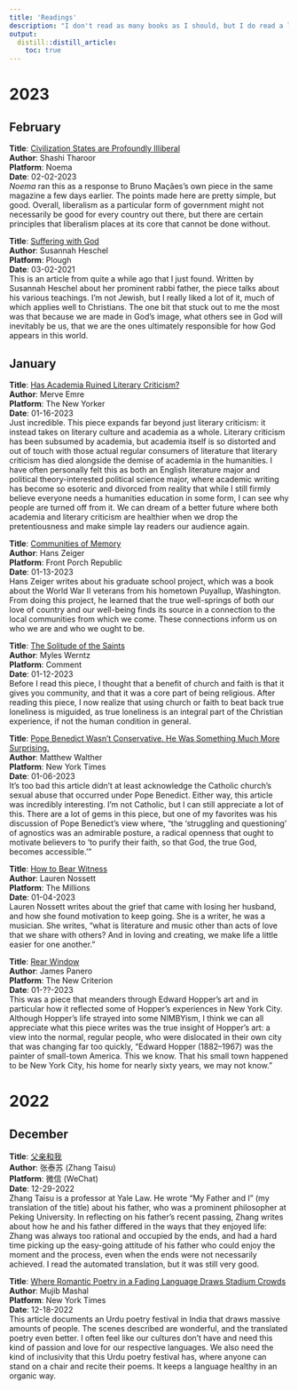 ```yaml
---
title: 'Readings'
description: "I don't read as many books as I should, but I do read a lot of articles. Below are my favorites, organized by the month I read them. I've used archive.is links for all articles that normally would have been paywalled."
output:
  distill::distill_article:
    toc: true
---  
```

# 2023  
## February  
**Title**: [Civilization States are Profoundly Illiberal](https://www.noemamag.com/civilization-states-are-profoundly-illiberal/)  
**Author**: Shashi Tharoor  
**Platform**: Noema  
**Date**: 02-02-2023  
*Noema* ran this as a response to Bruno Maçães's own piece in the same magazine a few days earlier. The points made here are pretty simple, but good. Overall, liberalism as a particular form of government might not necessarily be good for every country out there, but there are certain principles that liberalism places at its core that cannot be done without. 

**Title**: [Suffering with God](https://www.plough.com/en/topics/faith/discipleship/suffering-with-god)  
**Author**: Susannah Heschel  
**Platform**: Plough  
**Date**: 03-02-2021  
This is an article from quite a while ago that I just found. Written by Susannah Heschel about her prominent rabbi father, the piece talks about his various teachings. I'm not Jewish, but I really liked a lot of it, much of which applies well to Christians. The one bit that stuck out to me the most was that because we are made in God's image, what others see in God will inevitably be us, that we are the ones ultimately responsible for how God appears in this world. 

## January  
**Title**: [Has Academia Ruined Literary Criticism?](https://archive.is/LAdzs)  
**Author**: Merve Emre  
**Platform**: The New Yorker  
**Date**: 01-16-2023  
Just incredible. This piece expands far beyond just literary criticism: it instead takes on literary culture and academia as a whole. Literary criticism has been subsumed by academia, but academia itself is so distorted and out of touch with those actual regular consumers of literature that literary criticism has died alongside the demise of academia in the humanities. I have often personally felt this as both an English literature major and political theory-interested political science major, where academic writing has become so esoteric and divorced from reality that while I still firmly believe everyone needs a humanities education in some form, I can see why people are turned off from it. We can dream of a better future where both academia and literary criticism are healthier when we drop the pretentiousness and make simple lay readers our audience again.

**Title**: [Communities of Memory](https://www.frontporchrepublic.com/2023/01/communities-of-memory/)  
**Author**: Hans Zeiger  
**Platform**: Front Porch Republic  
**Date**: 01-13-2023  
Hans Zeiger writes about his graduate school project, which was a book about the World War II veterans from his hometown Puyallup, Washington. From doing this project, he learned that the true well-springs of both our love of country and our well-being finds its source in a connection to the local communities from which we come. These connections inform us on who we are and who we ought to be.  

**Title**: [The Solitude of the Saints](https://comment.org/the-solitude-of-the-saints/)  
**Author**: Myles Werntz  
**Platform**: Comment  
**Date**: 01-12-2023  
Before I read this piece, I thought that a benefit of church and faith is that it gives you community, and that it was a core part of being religious. After reading this piece, I now realize that using church or faith to beat back true loneliness is miguided, as true loneliness is an integral part of the Christian experience, if not the human condition in general. 

**Title**: [Pope Benedict Wasn’t Conservative. He Was Something Much More Surprising.
](https://archive.is/Oi5S4#selection-313.0-320.0)  
**Author**: Matthew Walther  
**Platform**: New York Times  
**Date**: 01-06-2023  
It's too bad this article didn't at least acknowledge the Catholic church's sexual abuse that occurred under Pope Benedict. Either way, this article was incredibly interesting. I'm not Catholic, but I can still appreciate a lot of this. There are a lot of gems in this piece, but one of my favorites was his discussion of Pope Benedict's view where, "the 'struggling and questioning' of agnostics was an admirable posture, a radical openness that ought to motivate believers to 'to purify their faith, so that God, the true God, becomes accessible.'"

**Title**: [How to Bear Witness](https://themillions.com/2023/01/how-to-bear-witness-husband.html)  
**Author**: Lauren Nossett  
**Platform**: The Millions  
**Date**: 01-04-2023  
Lauren Nossett writes about the grief that came with losing her husband, and how she found motivation to keep going. She is a writer, he was a musician. She writes, "what is literature and music other than acts of love that we share with others? And in loving and creating, we make life a little easier for one another."

**Title**: [Rear Window](https://comment.org/the-solitude-of-the-saints/)  
**Author**: James Panero  
**Platform**: The New Criterion  
**Date**: 01-??-2023  
This was a piece that meanders through Edward Hopper's art and in particular how it reflected some of Hopper's experiences in New York City. Although Hopper's life strayed into some NIMBYism, I think we can all appreciate what this piece writes was the true insight of Hopper's art: a view into the normal, regular people, who were dislocated in their own city that was changing far too quickly, "Edward Hopper (1882–1967) was the painter of small-town America. This we know. That his small town happened to be New York City, his home for nearly sixty years, we may not know."

# 2022
## December
**Title**: [父亲和我](https://mp.weixin.qq.com/s/cp8mqwdulZoRF7GqaJmDSg)  
**Author**: 张泰苏 (Zhang Taisu)  
**Platform**: 微信 (WeChat)  
**Date**: 12-29-2022  
Zhang Taisu is a professor at Yale Law. He wrote "My Father and I" (my translation of the title) about his father, who was a prominent philosopher at Peking University. In reflecting on his father's recent passing, Zhang writes about how he and his father differed in the ways that they enjoyed life: Zhang was always too rational and occupied by the ends, and had a hard time picking up the easy-going attitude of his father who could enjoy the moment and the process, even when the ends were not necessarily achieved. I read the automated translation, but it was still very good. 

**Title**: [Where Romantic Poetry in a Fading Language Draws Stadium Crowds](https://archive.is/kCTFh)  
**Author**: Mujib Mashal  
**Platform**: New York Times  
**Date**: 12-18-2022  
This article documents an Urdu poetry festival in India that draws massive amounts of people. The scenes described are wonderful, and the translated poetry even better. I often feel like our cultures don't have and need this kind of passion and love for our respective languages. We also need the kind of inclusivity that this Urdu poetry festival has, where anyone can stand on a chair and recite their poems. It keeps a language healthy in an organic way.